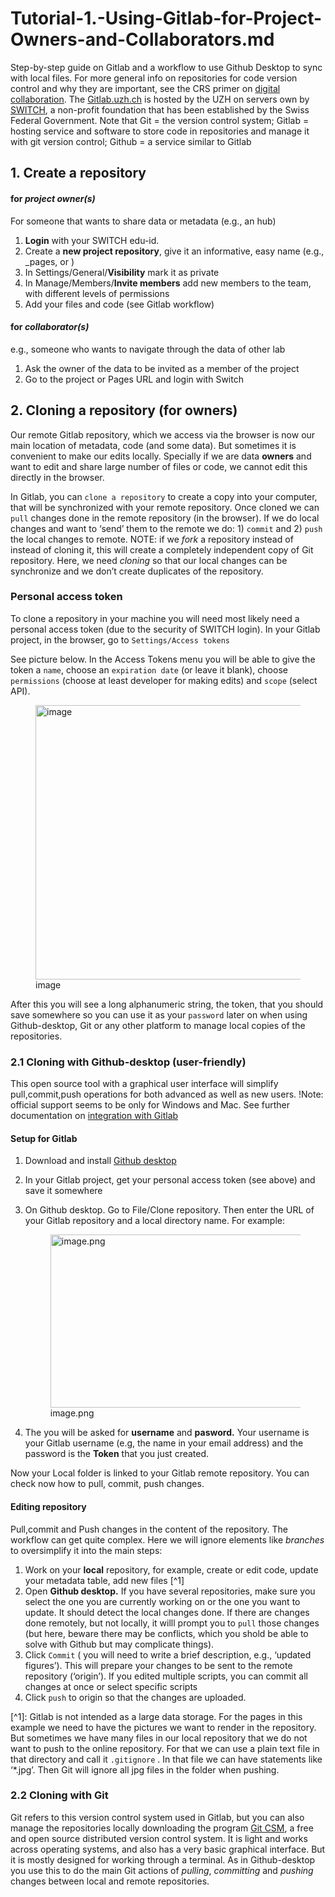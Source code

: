 # Tutorial-1.-Using-Gitlab-for-Project-Owners-and-Collaborators.md {.unnumbered}

Step-by-step guide on Gitlab and a workflow to use Github Desktop to sync with local files. For more general info on repositories for code version control and why they are important, see the CRS primer on [digital collaboration](https://zenodo.org/record/7716291). The [Gitlab.uzh.ch](https://www.zi.uzh.ch/en/staff/software-elearning/webplatforms/gitlab.html) is hosted by the UZH on servers own by [SWITCH](https://www.switch.ch/de/edu-id/), a non-profit foundation that has been established by the Swiss Federal Government. Note that Git = the version control system; Gitlab = hosting service and software to store code in repositories and manage it with git version control; Github = a service similar to Gitlab

## 1\. Create a repository 

#### for _project owner(s)_

For someone that wants to share data or metadata (e.g., an hub)

1. **Login** with your SWITCH edu-id.
2. Create a **new project repository**, give it an informative, easy name (e.g., \_pages, or )
3. In Settings/General/**Visibility** mark it as private
4. In Manage/Members/**Invite members** add new members to the team, with different levels of permissions
5. Add your files and code (see Gitlab workflow)

#### for _collaborator(s)_

e.g., someone who wants to navigate through the data of other lab

1. Ask the owner of the data to be invited as a member of the project
2. Go to the project or Pages URL and login with Switch

## 2\. Cloning a repository (for owners)

Our remote Gitlab repository, which we access via the browser is now our main location of metadata, code (and some data). But sometimes it is convenient to make our edits locally. Specially if we are data **owners** and want to edit and share large number of files or code, we cannot edit this directly in the browser.

In Gitlab, you can `clone a repository` to create a copy into your computer, that will be synchronized with your remote repository. Once cloned we can `pull` changes done in the remote repository (in the browser). If we do local changes and want to 'send' them to the remote we do: 1) `commit` and 2) `push` the local changes to remote. NOTE: if we _fork_ a repository instead of instead of cloning it, this will create a completely independent copy of Git repository. Here, we need _cloning_ so that our local changes can be synchronize and we don't create duplicates of the repository.

### Personal access token

To clone a repository in your machine you will need most likely need a personal access token (due to the security of SWITCH login). In your Gitlab project, in the browser, go to `Settings/Access tokens`

See picture below. In the Access Tokens menu you will be able to give the token a `name`, choose an `expiration date` (or leave it blank), choose `permissions` (choose at least developer for making edits) and `scope` (select API).

![image](uploads/aeef5aff4db2c295384c7ab1f1912c03/image.png){width="610" height="439"}

After this you will see a long alphanumeric string, the token, that you should save somewhere so you can use it as your `password` later on when using Github-desktop, Git or any other platform to manage local copies of the repositories.

### 2\.1 Cloning with Github-desktop (user-friendly)

This open source tool with a graphical user interface will simplify pull,commit,push operations for both advanced as well as new users. !Note: official support seems to be only for Windows and Mac. See further documentation on [integration with Gitlab](https://github.com/desktop/desktop/blob/development/docs/integrations/gitlab.md)

#### Setup for Gitlab

1. Download and install [Github desktop](https://desktop.github.com/)
2. In your Gitlab project, get your personal access token (see above) and save it somewhere
3. On Github desktop. Go to File/Clone repository. Then enter the URL of your Gitlab repository and a local directory name. For example:

   ![image.png](uploads/7a0a2bd44e724b5c59f4c4e0ac983573/image.png){width="551" height="277"}
4. The you will be asked for **username** and **pasword.** Your username is your Gitlab username (e.g, the name in your email address) and the password is the **Token** that you just created.

Now your Local folder is linked to your Gitlab remote repository. You can check now how to pull, commit, push changes.

#### Editing repository

Pull,commit and Push changes in the content of the repository. The workflow can get quite complex. Here we will ignore elements like _branches_ to oversimplify it into the main steps:

1. Work on your **local** repository, for example, create or edit code, update your metadata table, add new files \[^1\]
2. Open **Github desktop.** If you have several repositories, make sure you select the one you are currently working on or the one you want to update. It should detect the local changes done. If there are changes done remotely, but not locally, it willl prompt you to `pull` those changes (but here, beware there may be conflicts, which you shold be able to solve with Github but may complicate things).
3. Click `Commit` ( you will need to write a brief description, e.g., 'updated figures'). This will prepare your changes to be sent to the remote repository ('origin'). If you edited multiple scripts, you can commit all changes at once or select specific scripts
4. Click `push` to origin so that the changes are uploaded.

\[^1\]: Gitlab is not intended as a large data storage. For the pages in this example we need to have the pictures we want to render in the repository. But sometimes we have many files in our local repository that we do not want to push to the online repository. For that we can use a plain text file in that directory and call it `.gitignore` . In that file we can have statements like '\*.jpg'. Then Git will ignore all jpg files in the folder when pushing.

### 2\.2 Cloning with Git

Git refers to this version control system used in Gitlab, but you can also manage the repositories locally downloading the program [Git CSM](https://git-scm.com/download/win), a free and open source distributed version control system. It is light and works across operating systems, and also has a very basic graphical interface. But it is mostly designed for working through a terminal. As in Github-desktop you use this to do the main Git actions of _pulling_, _committing_ and _pushing_ changes between local and remote repositories.

